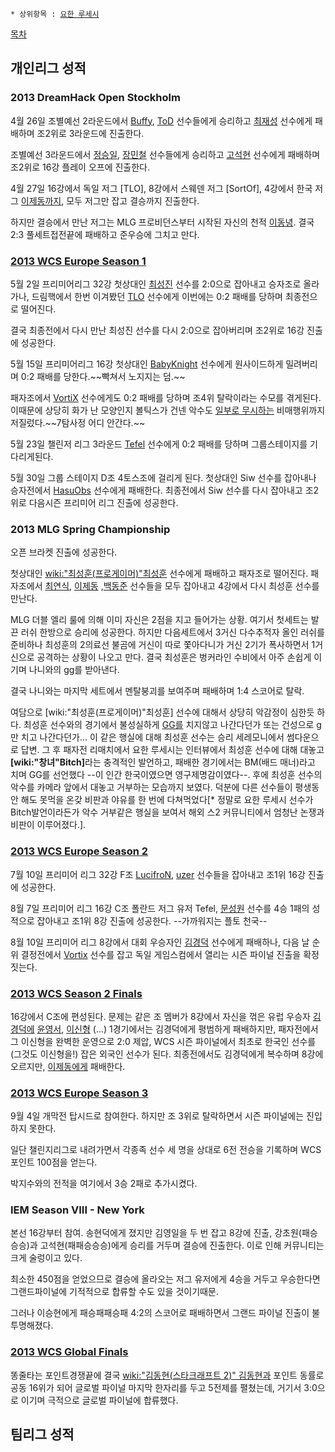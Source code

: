  * 상위항목 : [[요한 루세시]]

[[목차]]

== 개인리그 성적 ==
=== 2013 DreamHack Open Stockholm ===
4월 26일 조별예선 2라운드에서 [[Buffy]], [[ToD]] 선수들에게 승리하고 [[최재성]] 선수에게 패배하며 조2위로 3라운드에 진출한다.

조별예선 3라운드에서 [[정승일]], [[장민철]] 선수들에게 승리하고 [[고석현]] 선수에게 패배하며 조2위로 16강 플레이 오프에 진출한다.

4월 27일 16강에서 독일 저그 [TLO], 8강에서 스웨덴 저그 [SortOf], 4강에서 한국 저그 [[이제동]]까지, 모두 저그만 잡고 결승까지 진출한다.

하지만 결승에서 만난 저그는 MLG 프로비던스부터 시작된 자신의 천적 [[이동녕]]. 결국 2:3 풀세트접전끝에 패배하고 준우승에 그치고 만다.
=== [[2013 WCS Europe Season 1]] ===
5월 2일 프리미어리그 32강 첫상대인 [[최성진]] 선수를 2:0으로 잡아내고 승자조로 올라가나, 드림핵에서 한번 이겨봤던 [[TLO]] 선수에게 이번에는 0:2 패배를 당하며 최종전으로 떨어진다.

결국 최종전에서 다시 만난 최성진 선수를 다시 2:0으로 잡아버리며 조2위로 16강 진출에 성공한다.

5월 15일 프리미어리그 16강 첫상대인 [[BabyKnight]] 선수에게 원사이드하게 밀려버리며 0:2 패배를 당한다.~~빡쳐서 노지지는 덤.~~

패자조에서 [[VortiX]] 선수에게도 0:2 패배를 당하며 조4위 탈락이라는 수모를 겪게된다. 이때문에 상당히 화가 난 모양인지 볼틱스가 건넨 악수도 [http://i.minus.com/iyahuKcjpE925.gif 일부로 무시하는] 비매행위까지 저질렀다.~~7탐사정 어디 안간다.~~

5월 23일 챌린저 리그 3라운드 [[Tefel]] 선수에게 0:2 패배를 당하며 그룹스테이지를 기다리게된다.

5월 30일 그룹 스테이지 D조 4토스조에 걸리게 된다. 첫상대인 Siw 선수를 잡아내나 승자전에서 [[HasuObs]] 선수에게 패배한다. 최종전에서 Siw 선수를 다시 잡아내고 조2위로 다음시즌 프리미어 리그 진출에 성공한다.
=== 2013 MLG Spring Championship ===
오픈 브라켓 진출에 성공한다.

첫상대인 [[wiki:"최성훈(프로게이머)"최성훈]] 선수에게 패배하고 패자조로 떨어진다. 패자조에서 [[최연식]], [[이제동]] ,[[백동준]] 선수들을 모두 잡아내고 4강에서 다시 최성훈 선수를 만난다.

MLG 더블 엘리 룰에 의해 이미 자신은 2점을 지고 들어가는 상황. 여기서 첫세트는 발끈 러쉬 한방으로 승리에 성공한다. 하지만 다음세트에서 3거신 다수추적자 올인 러쉬를 준비하나 최성훈의 2의료선 불곰에 거신이 따로 쫓아다니가 거신 2기가 폭사하면서 1거신으로 공격하는 상황이 나오고 만다. 결국 최성훈은 벙커라인 수비에서 아주 손쉽게 이기며 나니와의 gg를 받아낸다.

결국 나니와는 마지막 세트에서 멘탈붕괴를 보여주며 패배하며 1:4 스코어로 탈락.

여담으로 [wiki:"최성훈(프로게이머)"최성훈] 선수에 대해서 상당히 악감정이 심한듯 하다. 최성훈 선수와의 경기에서 불성실하게 [[GG]]를 치지않고 나간다던가 또는 건성으로 g만 치고 나간다던가... 이 같은 행실에 대해 최성훈 선수는 승리 세레모니에서 썸다운으로 답변. 그 후 패자전 리매치에서 요한 루세시는 인터뷰에서 최성훈 선수에 대해 대놓고 '''[wiki:"창녀"Bitch]'''라는 충격적인 발언하고, 패배한 경기에서는 BM(배드 매너)라고 치며 GG를 선언했다 --이 인간 한국이였으면 영구제명감이였다--. 후에 최성훈 선수의 악수를 카메라 앞에서 대놓고 거부하는 모습까지 보였다. 덕분에 다른 선수들이 평생동안 해도 못먹을 온갖 비판과 야유를 한 번에 다쳐먹었다[* 정말로 요한 루세시 선수가 Bitch발언이라든가 악수 거부같은 행실을 보여서 해외 스2 커뮤니티에서 엄청난 논쟁과 비판이 이루어졌다.].

=== [[2013 WCS Europe Season 2]] ===
7월 10일 프리미어 리그 32강 F조 [[LucifroN]], [[uzer]] 선수들을 잡아내고 조1위 16강 진출에 성공한다.

8월 7일 프리미어 리그 16강 C조 폴란드 저그 유저 Tefel, [[문성원]] 선수를 4승 1패의 성적으로 잡아내고 조1위 8강 진출에 성공한다. --가까워지는 플토 천국--

8월 10일 프리미어 리그 8강에서 대회 우승자인 [[김경덕]] 선수에게 패배하나, 다음 날 순위 결정전에서 [[Vortix]] 선수를 잡고 독일 게임스컴에서 열리는 시즌 파이널 진출을 확정짓는다.

=== [[2013 WCS Season 2 Finals]] ===
16강에서 C조에 편성된다. 문제는 같은 조 멤버가 8강에서 자신을 꺾은 유럽 우승자 [[김경덕]]에 [[윤영서]], [[이신형]] (...)
1경기에서는 김경덕에게 평범하게 패배하지만, 패자전에서 그 이신형을 완벽한 운영으로 2:0 제압, WCS 시즌 파이널에서 최초로 한국인 선수를(그것도 이신형을!) 잡은 외국인 선수가 된다. 최종전에서도 김경덕에게 복수하며 8강에 오르지만, [[이제동]]에게 패배한다.

=== [[2013 WCS Europe Season 3]] ===
9월 4일 개막전 탑시드로 참여한다. 하지만 조 3위로 탈락하면서 시즌 파이널에는 진입하지 못한다.

일단 챌린지리그로 내려가면서 각종족 선수 세 명을 상대로 6전 전승을 기록하며 WCS 포인트 100점을 얻는다.

박지수와의 전적을 여기에서 3승 2패로 추가시켰다.

=== IEM Season VIII - New York ===
본선 16강부터 참여. 송현덕에게 졌지만 김영일을 두 번 잡고 8강에 진출, 강초원(패승승승)과 고석현(패패승승승)에게 승리를 거두며 결승에 진출한다. 이로 인해 커뮤니티는 크게 술렁이고 있다.

최소한 450점을 얻었으므로 결승에 올라오는 저그 유저에게 4승을 거두고 우승한다면 그랜드파이널에 기적적으로 합류할 수도 있을 것이기때문.

그러나 이승현에게 패승패패승패 4:2의 스코어로 패배하면서 그랜드 파이널 진출이 불투명해졌다.

=== [[2013 WCS Global Finals]] ===

똥줄타는 포인트경쟁끝에 결국 [[wiki:"김동현(스타크래프트 2)" 김동현]]과 포인트 동률로 공동 16위가 되어 글로벌 파이널 마지막 한자리를 두고 5전제를 펼쳤는데, 거기서 3:0으로 이기며 극적으로 글로벌 파이널에 합류했다. 

== 팀리그 성적 ==

